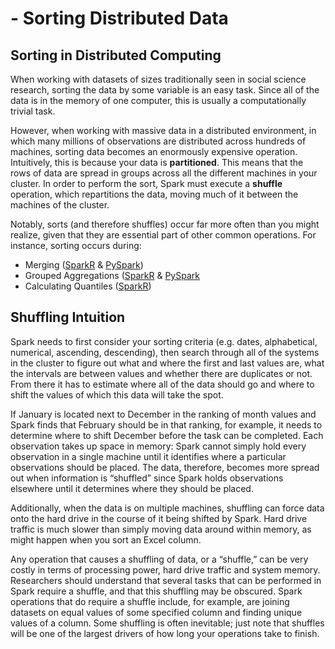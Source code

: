 # - Sorting Distributed Data

## Sorting in Distributed Computing

When working with datasets of sizes traditionally seen in social science research, sorting the data by some variable is an easy task. Since all of the data is in the memory of one computer, this is usually a computationally trivial task.

However, when working with massive data in a distributed environment, in which many millions of observations are distributed across hundreds of machines, sorting data becomes an enormously expensive operation. Intuitively, this is because your data is __partitioned__. This means that the rows of data are spread in groups across all the different machines in your cluster. In order to perform the sort, Spark must execute a __shuffle__ operation, which repartitions the data, moving much of it between the machines of the cluster.

Notably, sorts (and therefore shuffles) occur far more often than you might realize, given that they are essential part of other common operations. For instance, sorting occurs during:

*  Merging ([SparkR](https://github.com/UrbanInstitute/sparkr-tutorials/blob/master/merging.md#merging-sparkr-dataframes) & [PySpark](https://github.com/UrbanInstitute/pyspark-tutorials/blob/master/merging.ipynb))
*  Grouped Aggregations ([SparkR](https://github.com/UrbanInstitute/sparkr-tutorials/blob/master/summary-statistics.md#categorical-data) & [PySpark](https://github.com/UrbanInstitute/pyspark-tutorials/blob/master/basics%202.ipynb)
*  Calculating Quantiles ([SparkR](https://github.com/UrbanInstitute/sparkr-tutorials/blob/master/summary-statistics.md#approximate-quantiles))

## Shuffling Intuition

Spark needs to first consider your sorting criteria (e.g. dates, alphabetical, numerical, ascending, descending), then search through all of the systems in the cluster to figure out what and where the first and last values are, what the intervals are between values and whether there are duplicates or not. From there it has to estimate where all of the data should go and where to shift the values of which this data will take the spot.

If January is located next to December in the ranking of month values and Spark finds that February should be in that ranking, for example, it needs to determine where to shift December before the task can be completed.  Each observation takes up space in memory: Spark cannot simply hold every observation in a single machine until it identifies where a particular observations should be placed. The data, therefore, becomes more spread out when information is "shuffled" since Spark holds observations elsewhere until it determines where they should be placed.


Additionally, when the data is on multiple machines, shuffling can force data onto the hard drive in the course of it being shifted by Spark. Hard drive traffic is much slower than simply moving data around within memory, as might happen when you sort an Excel column. 


Any operation that causes a shuffling of data, or a "shuffle," can be very costly in terms of processing power, hard drive traffic and system memory.  Researchers should understand that several tasks that can be performed in Spark require a shuffle, and that this shuffling may be obscured. Spark operations that do require a shuffle include, for example, are joining datasets on equal values of some specified column and finding unique values of a column. Some shuffling is often inevitable; just note that shuffles will be one of the largest drivers of how long your operations take to finish.